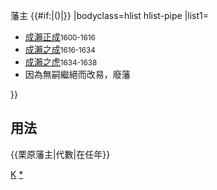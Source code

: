 {{Navbox
|name=栗原藩主
|title=[[成瀨氏]][[栗原藩]]{{#if:{{{1|}}}|{{{1|}}}|}}藩主 {{#if:{{{2|}}}|({{{2|}}})|}}
|bodyclass=hlist hlist-pipe
|list1=
*[[成瀨正成]]<small>1600-1616</small>
*[[成瀨之成]]<small>1616-1634</small>
*[[成瀨之虎]]<small>1634-1638</small>
*因為無嗣繼絕而改易，廢藩
}}<noinclude>
==用法==
<nowiki>{{栗原藩主|代數|在任年}}</nowiki>
[[Category:歷代藩主模板|K]]
[[Category:栗原藩主|*]]
</noinclude>